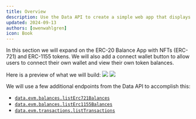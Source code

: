 ```yaml
---
title: Overview
description: Use the Data API to create a simple web app that displays data and metrics on a connected wallet.
updated: 2024-09-13
authors: [owenwahlgren]
icon: Book
---
```


In this section we will expand on the ERC-20 Balance App with NFTs (ERC-721) and ERC-1155 tokens. We will also add a connect wallet button to allow users to connect their own wallet and view their own token balances.

Here is a preview of what we will build:
![](https://qizat5l3bwvomkny.public.blob.vercel-storage.com/builders-hub/course-images/avacloudsdk/nfts-v4LwE4Ij450GkYThM5JQG7ghKtT1LQ.png)
![](https://qizat5l3bwvomkny.public.blob.vercel-storage.com/builders-hub/course-images/avacloudsdk/tokens-ILhHQF5XpddcXcg3pbyG6aQ8hbd9XJ.png)

We will use a few additional endpoints from the Data API to accomplish this:

- [`data.evm.balances.listErc721Balances`](https://developers.avacloud.io/data-api/evm-balances/list-erc-721-balances)
- [`data.evm.balances.listErc1155Balances`](https://developers.avacloud.io/data-api/evm-balances/list-erc-1155-balances)
- [`data.evm.transactions.listTransactions`](https://developers.avacloud.io/data-api/evm-transactions/list-transactions)